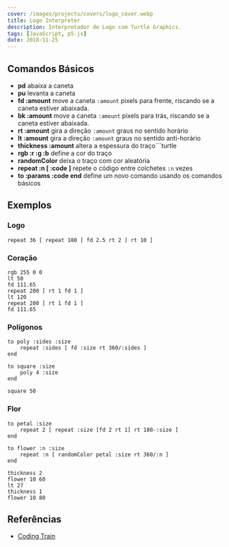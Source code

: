 ```yaml
---
cover: /images/projects/covers/logo_cover.webp
title: Logo Interpreter
description: Interpretador de Logo com Turtle Graphics.
tags: [JavaScript, p5.js]
date: 2018-11-25
---
```



<Logo client:only="react" />

## Comandos Básicos

-   **pd** abaixa a caneta
-   **pu** levanta a caneta
-   **fd :amount** move a caneta `:amount` pixels para frente, riscando se a caneta estiver abaixada.
-   **bk :amount** move a caneta `:amount` pixels para trás, riscando se a caneta estiver abaixada.
-   **rt :amount** gira a direção `:amount` graus no sentido horário
-   **lt :amount** gira a direção `:amount` graus no sentido anti-horário
-   **thickness :amount** altera a espessura do traço```turtle
-   **rgb :r :g :b** define a cor do traço
-   **randomColor** deixa o traço com cor aleatória
-   **repeat :n [ :code ]** repete o código entre colchetes `:n` vezes
-   **to :params :code end** define um novo comando usando os comandos básicos

## Exemplos

### Logo

```turtle
repeat 36 [ repeat 180 [ fd 2.5 rt 2 ] rt 10 ]
```

### Coração

```turtle
rgb 255 0 0
lt 50
fd 111.65
repeat 200 [ rt 1 fd 1 ]
lt 120
repeat 200 [ rt 1 fd 1 ]
fd 111.65
```

### Polígonos

```turtle
to poly :sides :size
	repeat :sides [ fd :size rt 360/:sides ]
end

to square :size
	poly 4 :size
end

square 50
```

### Flor

```turtle
to petal :size
	repeat 2 [ repeat :size [fd 2 rt 1] rt 180-:size ]
end

to flower :n :size
	repeat :n [ randomColor petal :size rt 360/:n ]
end

thickness 2
flower 10 60
lt 27
thickness 1
flower 10 80
```

## Referências

-   [Coding Train](https://www.youtube.com/watch?v=i-k04yzfMpw)
